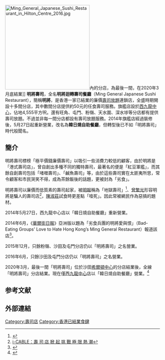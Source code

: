 {{Infobox company
| name = 明將壽司
| name_en = Ming General Japanese Sushi Restaurant
| logo = 
| type = 
| other_text = 
| traded_as = 
| foundation = <!-- {{Start date and age|df=yes|YYYY|MM|DD}} -->
| defunct = 2020年3月
| location = {{HK}}
| area_served = {{HK}}
| founder = 
| key_people = 
| industry = [[飲食業|飲食業]]
| products = [[壽司|壽司]]
| revenue = 
| operating_income = 
| num_employees = 
| parent = 
| homepage = 
}}
[[File:Ming_General_Japanese_Sushi_Restaurant_in_Hilton_Centre_2016.jpg|275px]]內的分店，為最後一間，在2020年3月底結業]]
'''明將壽司'''，全名'''明將迴轉壽司餐廳'''（Ming General Japanese Sushi Restaurant），簡稱'''明將'''，是香港一家已結業的廉價[[壽司|壽司]][[放題|放題]]連鎖店，全盛時期開設十多間分店，其中數間分店提供約50元的任食壽司服務。旗艦店設於[[西九龍中心|西九龍中心]]，佔地4,555平方呎。還有旺角、屯門、粉嶺、天水圍、深水埗等分店都有提供壽司放題。不過並非每一間分店都設有壽司放題服務。2014年旗艦店經過裝修後，5月27日起重新營業，改名為'''韓日燒自助餐廳'''，但轉型後已不如「明將壽司」時代般聞名。

==簡介==
明將壽司標榜「極平價錢廉價壽司」以吸引一些消費力較低的顧客，由於明將是「港式壽司店」，曾自創出多種不同的獨特壽司，最著名的便是「紅豆軍艦」，而其餘自創壽司包括「啫喱壽司」、「鹹魚壽司」等，由於這些壽司實在太匪夷所思，常令顧客和市民哭笑不得，成為茶餘飯後的話題，更被封為「劣食」。

明將壽司以廉價而低質素的壽司起家，被[[明報|明報]]稱為「地獄壽司」<ref>{{Cite web |url=http://babynet.com.hk/content/%E5%9C%B0%E7%8D%84%E5%A3%BD%E5%8F%B8%E5%B9%BE%E4%B9%8E%E6%87%89%E9%A9%97-%E5%91%B3%E9%81%93%E4%BC%BC%E5%BB%9A%E9%A4%98%E7%89%87 |title=地獄壽司幾乎應驗 味道似廚餘 陳淑莊爭o的鯁死 |accessdate=2015-04-12 |archive-date=2015-04-16 |archive-url=https://web.archive.org/web/20150416113009/http://babynet.com.hk/content/%E5%9C%B0%E7%8D%84%E5%A3%BD%E5%8F%B8%E5%B9%BE%E4%B9%8E%E6%87%89%E9%A9%97-%E5%91%B3%E9%81%93%E4%BC%BC%E5%BB%9A%E9%A4%98%E7%89%87 |dead-url=yes }}</ref>、[[曾繁光|曾繁光]]形容明將是騙人的壽司店<ref>[http://cablenews.i-cable.com/webapps/news_video/index.php?news_id=348654 i-CABLE：壽 司 店 掀 起 挑 戰 極 限 熱 潮]</ref>，[[陳淑莊|陳淑莊]]試食時更差點「噎死」。因此常被網民作為惡搞的題材。

2014年5月27日，西九龍中心店以「韓日燒自助餐廳」重新營業。

2014年6月，《[[華爾街日報|華爾街日報]]》亞洲版以題為「劣食兵團的明將愛與恨」（Bad-Eating Groups' Love to Hate Hong Kong’s Ming General Restaurant）報道該店<ref>{{Cite web |url=http://www.wsj.com/articles/bad-eating-groups-love-to-hate-hong-kongs-ming-general-restaurant-1402713319 |title='Bad-Eating Groups' Love to Hate Hong Kong's Ming General Restaurant |accessdate=2015-04-12 |archive-date=2016-03-06 |archive-url=https://web.archive.org/web/20160306023546/http://www.wsj.com/articles/bad-eating-groups-love-to-hate-hong-kongs-ming-general-restaurant-1402713319 |dead-url=no }}</ref>。

2015年12月，只餘粉嶺、沙田及屯門分店仍以「明將壽司」之名營業。

2016年6月，只餘沙田及屯門分店仍以「明將壽司」之名營業。

2020年3月，最後一間「明將壽司」位於沙田[[希爾頓中心|希爾頓中心]]的分店結業後，全線「明將壽司」分店結業。現在僅[[西九龍中心|西九龍中心]]店以「韓日燒自助餐廳」營業。<ref>{{cite news | title=【再見紅豆】明將壽司結業　一代回憶落幕 | url=https://m.mingpao.com/fin/instantf2.php?node=1586260509804&issue=20200407 | work=明報 | date=2020-04-07 | accessdate=2020-04-07 | archive-date=2020-04-07 | archive-url=https://web.archive.org/web/20200407124142/https://m.mingpao.com/fin/instantf2.php?node=1586260509804&issue=20200407 | dead-url=no }}</ref>

==参考文献==
{{reflist}}

==外部連結==


[[Category:壽司店|Category:壽司店]]
[[Category:香港已結業食肆|Category:香港已結業食肆]]